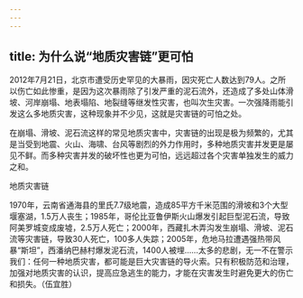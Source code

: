 ```yaml
---
---
---
```

title: 为什么说“地质灾害链”更可怕
---




2012年7月21日，北京市遭受历史罕见的大暴雨，因灾死亡人数达到79人。之所以伤亡如此惨重，是因为这次暴雨除了引发严重的泥石流外，还造成了多处山体滑坡、河岸崩塌、地表塌陷、地裂缝等继发性灾害，也叫次生灾害。一次强降雨能引发这么多地质灾害，这种现象并不少见，这就是灾害链的可怕之处。

在崩塌、滑坡、泥石流这样的常见地质灾害中，灾害链的出现是极为频繁的，尤其是当受到地震、火山、海啸、台风等剧烈的外力作用时，多种地质灾害并发更是屡见不鲜。而多种灾害并发的破坏性也更为可怕，远远超过各个灾害单独发生的威力之和。

地质灾害链



1970年，云南省通海县的里氏7.7级地震，造成85平方千米范围的滑坡和3个大型堰塞湖，1.5万人丧生；1985年，哥伦比亚鲁伊斯火山爆发引起巨型泥石流，导致阿美罗城变成废墟，2.5万人死亡；2000年，西藏扎木弄沟发生崩塌、滑坡、泥石流等灾害链，导致30人死亡，100多人失踪；2005年，危地马拉遭遇强热带风暴“斯坦”，西潘纳巴赫村爆发泥石流，1400人被埋……太多的悲剧，无一不在警示我们：任何一种地质灾害，都可能是巨大灾害链的导火索。只有积极防范和治理，加强对地质灾害的认识，提高应急逃生的能力，才能在灾害发生时避免更大的伤亡和损失。（伍宜胜）